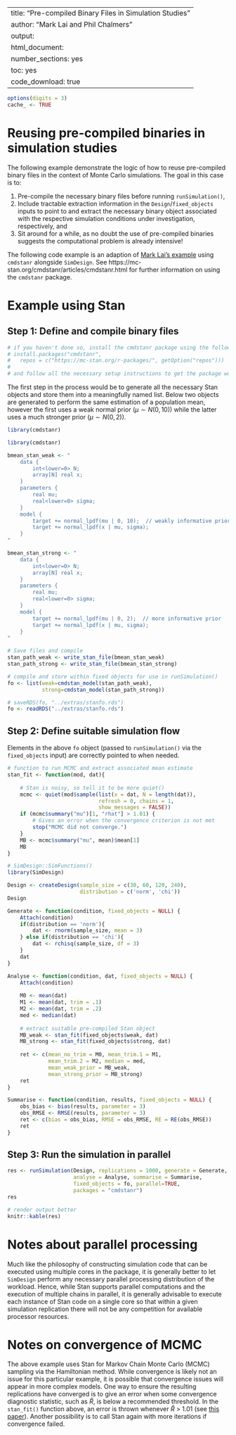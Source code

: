%\VignetteIndexEntry{SimDesign}
%\VignetteEngine{knitr::knitr}
---
title: "Pre-compiled Binary Files in Simulation Studies"
author: "Mark Lai and Phil Chalmers"
output:
  html_document:
    number_sections: yes
    toc: yes
    code_download: true
---

```r
options(digits = 3)
cache_ <- TRUE
```


# Reusing pre-compiled binaries in simulation studies

The following example demonstrate the logic of how to reuse pre-compiled binary files in the context of Monte Carlo simulations. The goal in this case is to:

1) Pre-compile the necessary binary files before running `runSimulation()`,
2) Include tractable extraction information in the `Design`/`fixed_objects` inputs to point to and extract the necessary binary object associated with the respective simulation conditions under investigation, respectively, and
3) Sit around for a while, as no doubt the use of pre-compiled binaries suggests the computational problem is already intensive!

The following code example is an adaption of [Mark Lai's example](https://quantscience.rbind.io/2021/07/14/using-cmdstanr-in-simdesign/) using `cmdstanr` alongside `SimDesign`. See https://mc-stan.org/cmdstanr/articles/cmdstanr.html for further information on using the `cmdstanr` package. 

# Example using Stan

## Step 1: Define and compile binary files 

```r
# if you haven't done so, install the cmdstanr package using the following:
# install.packages("cmdstanr", 
#   repos = c("https://mc-stan.org/r-packages/", getOption("repos")))
#
# and follow all the necessary setup instructions to get the package working
```

The first step in the process would be to generate all the necessary Stan objects and store them into a meaningfully named list. Below two objects are generated to perform the same estimation of a population mean, however the first uses a weak normal prior ($\mu \sim N(0, 10)$) while the latter uses a much stronger prior ($\mu \sim N(0,2$)).

```r
library(cmdstanr)
```


```r
library(cmdstanr)

bmean_stan_weak <- "
    data {
        int<lower=0> N;
        array[N] real x;
    }
    parameters {
        real mu;
        real<lower=0> sigma;
    }
    model {
        target += normal_lpdf(mu | 0, 10);  // weakly informative prior
        target += normal_lpdf(x | mu, sigma);
    }
"

bmean_stan_strong <- "
    data {
        int<lower=0> N;
        array[N] real x;
    }
    parameters {
        real mu;
        real<lower=0> sigma;
    }
    model {
        target += normal_lpdf(mu | 0, 2);  // more informative prior
        target += normal_lpdf(x | mu, sigma);
    }
"

# Save files and compile
stan_path_weak <- write_stan_file(bmean_stan_weak)
stan_path_strong <- write_stan_file(bmean_stan_strong)

# compile and store within fixed objects for use in runSimulation()
fo <- list(weak=cmdstan_model(stan_path_weak), 
		   strong=cmdstan_model(stan_path_strong))
```
```r
# saveRDS(fo, "../extras/stanfo.rds")
fo <- readRDS("../extras/stanfo.rds")
```



## Step 2: Define suitable simulation flow

Elements in the above `fo` object (passed to `runSimulation()` via the `fixed_objects` input) are correctly pointed to when needed.

```r
# function to run MCMC and extract associated mean estimate
stan_fit <- function(mod, dat){
	
	# Stan is noisy, so tell it to be more quiet()
	mcmc <- quiet(mod$sample(list(x = dat, N = length(dat)),
							 refresh = 0, chains = 1, 
							 show_messages = FALSE))
    if (mcmc$summary("mu")[1, "rhat"] > 1.01) {
        # Gives an error when the convergence criterion is not met
        stop("MCMC did not converge.")
    }
    MB <- mcmc$summary("mu", mean)$mean[1]
    MB
}
```

```r
# SimDesign::SimFunctions()
library(SimDesign)

Design <- createDesign(sample_size = c(30, 60, 120, 240), 
                       distribution = c('norm', 'chi'))
Design
```

```r
Generate <- function(condition, fixed_objects = NULL) {
	Attach(condition)
    if(distribution == 'norm'){
        dat <- rnorm(sample_size, mean = 3)
    } else if(distribution == 'chi'){
        dat <- rchisq(sample_size, df = 3)
    }
    dat
}

Analyse <- function(condition, dat, fixed_objects = NULL) {
	Attach(condition)
	
    M0 <- mean(dat)
    M1 <- mean(dat, trim = .1)
    M2 <- mean(dat, trim = .2)
    med <- median(dat)
    
    # extract suitable pre-compiled Stan object
    MB_weak <- stan_fit(fixed_objects$weak, dat)
    MB_strong <- stan_fit(fixed_objects$strong, dat)
    
    ret <- c(mean_no_trim = M0, mean_trim.1 = M1, 
             mean_trim.2 = M2, median = med, 
             mean_weak_prior = MB_weak, 
    		 mean_strong_prior = MB_strong)
    ret
}

Summarise <- function(condition, results, fixed_objects = NULL) {
    obs_bias <- bias(results, parameter = 3)
    obs_RMSE <- RMSE(results, parameter = 3)
    ret <- c(bias = obs_bias, RMSE = obs_RMSE, RE = RE(obs_RMSE))
    ret
}
```


## Step 3: Run the simulation in parallel

```r
res <- runSimulation(Design, replications = 1000, generate = Generate, 
                     analyse = Analyse, summarise = Summarise, 
					 fixed_objects = fo, parallel=TRUE, 
					 packages = "cmdstanr")
res
```



```r
# render output better
knitr::kable(res)
```


# Notes about parallel processing

Much like the philosophy of constructing simulation code that can be executed using multiple cores in the package, it is generally better to let `SimDesign` perform any necessary parallel processing distribution of the workload. Hence, while Stan supports parallel computations and the execution of multiple chains in parallel, it is generally advisable to execute each instance of Stan code on a single core so that within a given simulation replication there will not be any competition for available processor resources. 

# Notes on convergence of MCMC

The above example uses Stan for Markov Chain Monte Carlo (MCMC) sampling via the Hamiltonian method. While convergence is likely not an issue for this particular example, it is possible that convergence issues will appear in more complex models. One way to ensure the resulting replications have converged is to give an error when some convergence diagnostic statistic, such as $\hat R$, is below a recommended threshold. In the `stan_fit()` function above, an error is thrown whenever $\hat R$ > 1.01 (see [this paper](https://doi.org/10.1214/20-BA1221)). Another possibility is to call Stan again with more iterations if convergence failed.
